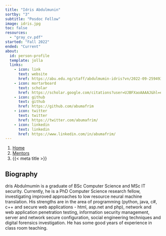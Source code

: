 ```yaml
---
title: "Idris Abdulmunin"
sortby: "3"
subtitle: "Posdoc Fellow"
image: idris.jpg
toc: false
resources: 
  - "gray_cv.pdf"
started: "Fall 2022"
ended: "Current"
about:
  id: person-profile
  template: jolla
  links:
    - icon: link
      text: website
      href: https://abu.edu.ng/staff/abdulmumin-idris?vn/2022-09-259493.html
    - icon: mortarboard
      text: scholar
      href: https://scholar.google.com/citations?user=UJBFXaoAAAAJ&hl=en&oi=ao
    - icon: github
      text: github
      href: https://github.com/abumafrim
    - icon: twitter
      text: twitter
      href: https://twitter.com/abumafrim/
    - icon: linkedin
      text: linkedin
      href: https://www.linkedin.com/in/abumafrim/
---
```


```{=html}
<nav aria-label="breadcrumb">
  <ol class="breadcrumb">
    <li class="breadcrumb-item"><a href="../../index.html">Home</a></li>
    <li class="breadcrumb-item"><a href="../../mentors.html">Mentors</a></li>
    <li class="breadcrumb-item active" aria-current="page">{{< meta title >}}</li>
  </ol>
</nav>
```

:::{#person-profile}
:::

## Biography
dris Abdulmumin is a graduate of BSc Computer Science and MSc IT security. Currently, he is a PhD Computer Science research fellow, investigating improved approaches to low resource neural machine translation. His strengths are in the area of programming (python, java, c#, c++ and secure web applications - html, asp.net and php), network and web application penetration testing, information security management, server and network secure configuration, social engineering techniques and digital forensics investigation. He has some good years of experience in class room teaching.

